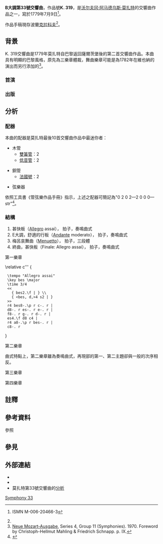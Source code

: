 '''B{{music|flat}}大調第33號交響曲'''，作品號'''K. 319'''，是[[沃尔夫冈·阿马德乌斯·莫扎特|沃尔夫冈·阿马德乌斯·莫扎特]]的交響曲作品之一，寫於1779年7月9日<ref name=sinf4>{{cite book |title=Die Sinfonien IV. |last=Mozart |first=Wolfgang Amadeus |translator=Robinson, J. Branford |year=2005 |publisher=[[貝倫賴特出版社|Bärenreiter-Verlag]] |location=[[卡塞爾市|Kassel]] |isbn=  |url=|page=XV }} ISMN M-006-20466-3</ref>。

作品手稿現存波蘭[[克拉科夫|克拉科夫]]{{le|亞捷隆大學圖書館|Jagiellonian Library}}<ref name=sinf4/>。

== 背景 ==
K. 319交響曲是1779年莫扎特自巴黎返回薩爾茨堡後的第二首交響曲作品{{notetag|另者為G大調交響曲K. 318。}}。本曲具有明顯的巴黎風格，原先為三樂章體裁，舞曲樂章可能是為1782年在維也納的演出而另行添加的<ref>[[莫扎特全集|Neue Mozart-Ausgabe]], Series 4, Group 11 (Symphonies). 1970. Foreword by Christoph-Hellmut Mahling & Friedrich Schnapp. p. IX.</ref>。
{{expand section}}

=== 首演 ===
{{expand section}}

=== 出版 ===
{{expand section}}

== 分析 ==
=== 配器 ===
本曲的配器是莫扎特最後10首交響曲作品中最迷你者：
{{multicol}}
* 木管
** [[雙簧管|雙簧管]]：2
** [[低音管|低音管]]：2
{{multicol-break}}
* 銅管
** [[法國號|法國號]]：2
{{multicol-break}}
* 弦樂器
{{multicol-end}}

依照工具書《管弦樂作品手冊》指示，上述之配器可簡記為"0 2 0 2—2 0 0 0—str"<ref>{{Cite book|title=''ORCHESTRAL MUSIC: A Handbook.''|url=https://archive.org/details/orchestralmusic00dani|last=Daniels|first=David|publisher=Scarecrow Press, Inc.|year=1996|isbn=0-8108-3228-3|location=Lanham|pages=[https://archive.org/details/orchestralmusic00dani/page/n304 292]|edition=3rd ed.}}</ref>。

=== 結構 ===
#甚快板（[[Tempo#Italian_tempo_markings|Allegro]] assai），{{music|time|3|4}} 拍子，奏鳴曲式
#E{{music|flat}}大調，舒適的行板（[[Tempo#Italian_tempo_markings|Andante]] moderato），{{music|time|2|4}} 拍子，奏鳴曲式
#梅呂哀舞曲（[[小步舞曲|Menuetto]]），{{music|time|3|4}} 拍子，三段體
#終曲，甚快板（Finale: Allegro assai），{{music|time|2|4}} 拍子，奏鳴曲式

;第一樂章
:<score>
\relative c''' {
  \tempo "Allegro assai"
  \key bes \major
  \time 3/4
  <<
    { bes2.\f | } \\
    { <bes, d,>4 s2 | }
  >>
  r4 bes8-.\p r c-. r |
  d8-. r es-. r e-. r |
  f8-. r g-. r d-. r |
  es4.\f d8 c4 |
  r4 a8-.\p r bes-. r |
  c8-. r
}
</score>
{{expand section}}

;第二樂章
曲式特點上，第二樂章雖為奏鳴曲式，再現部的第一、第二主題卻與一般的次序相反。

;第三樂章
{{expand section}}

;第四樂章
{{expand section}}

== 註釋 ==
{{notefoot}}

== 參考資料 ==
;參照
{{reflist}}

== 參見 ==
{{portal|古典音樂}}

== 外部連結 ==
* {{IMSLP|work=Symphony No.33 in B-flat major, K.319 (Mozart, Wolfgang Amadeus)|cname=莫扎特第33号交响曲}}
* {{NMA|105|23|106|17|第33号交响曲}}
* 莫扎特第33號交響曲的[https://medium.com/@klassykolyk/e37dbfe56f66 分析]


[[cat:莫扎特交響曲|Symphony 33]]